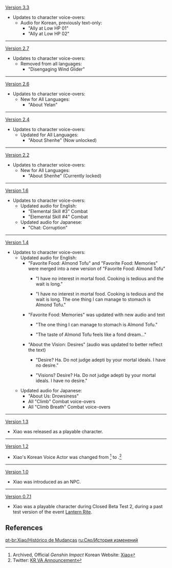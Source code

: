 {{Change History/Header}}
[[Version 3.3]]
*Updates to character voice-overs:
**Audio for Korean, previously text-only:
***"Ally at Low HP 01" 
***"Ally at Low HP 02"
----
[[Version 2.7]]
*Updates to character voice-overs:
**Removed from all languages:
***"Disengaging Wind Glider"
----
[[Version 2.6]]
* Updates to character voice-overs:
** New for All Languages:
*** "About Yelan"
----
[[Version 2.4]]
*Updates to character voice-overs:
**Updated for All Languages:
***"About Shenhe" (Now unlocked)
----
[[Version 2.2]]
*Updates to character voice-overs:
**New for All Languages:
***"About Shenhe" (Currently locked)
----
[[Version 1.6]]
*Updates to character voice-overs:
**Updated audio for English:
***"Elemental Skill #3" Combat
***"Elemental Skill #4" Combat
**Updated audio for Japanese:
***"Chat: Corruption"
----
[[Version 1.4]]
*Updates to character voice-overs:
**Updated audio for English:
***"Favorite Food: Almond Tofu" and "Favorite Food: Memories" were merged into a new version of "Favorite Food: Almond Tofu"
****{{Color|Old:}} {{A|VO_Xiao_Favorite Food - Almond Tofu (v1.3).ogg}} "I have no interest in mortal food. Cooking is tedious and the wait is long."
****{{Color|New:}} {{A|VO_Xiao_Favorite Food - Almond Tofu.ogg}} "I have no interest in mortal food. Cooking is tedious and the wait is long. The one thing I can manage to stomach is Almond Tofu."
***"Favorite Food: Memories" was updated with new audio and text
****{{Color|Old:}} {{A|VO_Xiao_Favorite_Food_-_Memories (v1.3).ogg}} "The one thing I can manage to stomach is Almond Tofu."
****{{Color|New:}} {{A|VO_Xiao_Favorite_Food_-_Memories.ogg}} "The taste of Almond Tofu feels like a fond dream..."
***"About the Vision: Desires" (audio was updated to better reflect the text)
****{{Color|Old:}} {{A|VO_Xiao_About_the_Vision_-_Desires (v1.3).ogg}} "Desire? Ha. Do not judge adepti by your mortal ideals. I have no desire."
****{{Color|New:}} {{A|VO_Xiao_About_the_Vision_-_Desires.ogg}} "Visions? Desire? Ha. Do not judge adepti by your mortal ideals. I have no desire."
**Updated audio for Japanese:
***"About Us: Drowsiness"
***All "Climb" Combat voice-overs
***All "Climb Breath" Combat voice-overs
----
[[Version 1.3]]
* Xiao was released as a playable character.
----
[[Version 1.2]]
* Xiao's Korean Voice Actor was changed from {{w|ko:정유미 (성우)|Jeong Yoo-mi ({{ko|정유미}})}}<ref>Archived, Official ''Genshin Impact'' Korean Website: [https://web.archive.org/web/20201105041539/https://genshin.mihoyo.com/ko/character/liyue Xiao]</ref> to {{w|ko:심규혁|Sim Kyu-hyuk ({{ko|심규혁}})}}.<ref name="Xiao KR">Twitter: [https://twitter.com/genshinimpactkr/status/1354308254503854087 KR VA Announcement]</ref>
----
[[Version 1.0]]
* Xiao was introduced as an NPC.
----
[[Version 0.7.1]]
* Xiao was a playable character during Closed Beta Test 2, during a past test version of the event [[Lantern Rite]].
<noinclude>
==References==
{{Reflist}}

[[pt-br:Xiao/Histórico de Mudanças]]
[[ru:Сяо/История изменений]]
</noinclude>